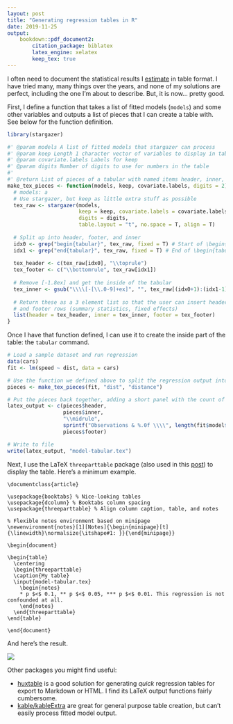 ```yaml
---
layout: post
title: "Generating regression tables in R"
date: 2019-11-25
output:
    bookdown::pdf_document2:
        citation_package: biblatex
        latex_engine: xelatex
        keep_tex: true
---
```


I often need to document the statistical results I [estimate](/posts/2019-06-11-making-regressions-purrr/) in table format. I have tried many, many things over the years, and none of my solutions are perfect, including the one I'm about to describe. But, it is now... pretty good. 

First, I define a function that takes a list of fitted models (`models`) and some other variables and outputs a list of pieces that I can create a table with. See below for the function definition.

```r
library(stargazer)

#' @param models A list of fitted models that stargazer can process
#' @param keep Length 1 character vector of variables to display in table
#' @param covariate.labels Labels for keep
#' @param digits Number of digits to use for numbers in the table
#'
#' @return List of pieces of a tabular with named items header, inner, and footer
make_tex_pieces <- function(models, keep, covariate.labels, digits = 2) {
  # models: a 
  # Use stargazer, but keep as little extra stuff as possible
  tex_raw <- stargazer(models, 
                       keep = keep, covariate.labels = covariate.labels, 
                       digits = digits, 
                       table.layout = "t", no.space = T, align = T)
  
  # Split up into header, footer, and inner
  idx0 <- grep("begin{tabular}", tex_raw, fixed = T) # Start of \begin{tabular}
  idx1 <- grep("end{tabular}", tex_raw, fixed = T) # End of \begin{tabular}
  
  tex_header <- c(tex_raw[idx0], "\\toprule")
  tex_footer <- c("\\bottomrule", tex_raw[idx1])
  
  # Remove [-1.8ex] and get the inside of the tabular
  tex_inner <- gsub("\\\\[-[\\.0-9]+ex]", "", tex_raw[(idx0+1):(idx1-1)])
  
  # Return these as a 3 element list so that the user can insert header rows (column labels)
  # and footer rows (summary statistics, fixed effects)
  list(header = tex_header, inner = tex_inner, footer = tex_footer)
}
```

Once I have that function defined, I can use it to create the inside part of the table: the `tabular` command. 

```r
# Load a sample dataset and run regression
data(cars)
fit <- lm(speed ~ dist, data = cars)

# Use the function we defined above to split the regression output into different pieces of a tabulr
pieces <- make_tex_pieces(fit, "dist", "distance")

# Put the pieces back together, adding a short panel with the count of observations
latex_output <- c(pieces$header,
                  pieces$inner,
                  "\\midrule",
                  sprintf("Observations & %.0f \\\\", length(fit$model$dist)),
                  pieces$footer)

# Write to file
write(latex_output, "model-tabular.tex")
```

Next, I use the LaTeX `threeparttable` package (also used in this [post](/posts/2018-10-11-beamer-resizing/)) to display the table. Here's a minimum example. 

```
\documentclass{article}

\usepackage{booktabs} % Nice-looking tables
\usepackage{dcolumn} % Booktabs column spacing
\usepackage{threeparttable} % Align column caption, table, and notes

% Flexible notes environment based on minipage
\newenvironment{notes}[1][Notes]{\begin{minipage}[t]{\linewidth}\normalsize{\itshape#1: }}{\end{minipage}}

\begin{document}

\begin{table}
  \centering
  \begin{threeparttable}
  \caption{My table}
  \input{model-tabular.tex}
    \begin{notes}
    * p $<$ 0.1, ** p $<$ 0.05, *** p $<$ 0.01. This regression is not confounded at all.
    \end{notes}
  \end{threeparttable}
\end{table}

\end{document}
```

And here's the result. 

![](/img/auto-table-output.png)


Other packages you might find useful:

- [huxtable](https://hughjonesd.github.io/huxtable/) is a good solution for generating _quick_ regression tables for export to Markdown or HTML. I find its LaTeX output functions fairly cumbersome.
- [kable/kableExtra](https://cran.r-project.org/web/packages/kableExtra/vignettes/awesome_table_in_html.html) are great for general purpose table creation, but can't easily process fitted model output.